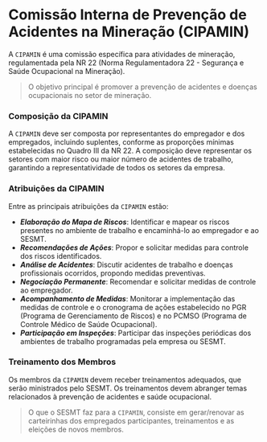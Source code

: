 # Comissão Interna de Prevenção de Acidentes na Mineração (CIPAMIN)

A `CIPAMIN` é uma comissão específica para atividades de mineração, regulamentada pela NR 22 (Norma Regulamentadora 22 - Segurança e Saúde Ocupacional na Mineração). 

> O objetivo principal é promover a prevenção de acidentes e doenças ocupacionais no setor de mineração.

### Composição da CIPAMIN
A `CIPAMIN` deve ser composta por representantes do empregador e dos empregados, incluindo suplentes, conforme as proporções mínimas estabelecidas no Quadro III da NR 22. A composição deve representar os setores com maior risco ou maior número de acidentes de trabalho, garantindo a representatividade de todos os setores da empresa.

### Atribuições da CIPAMIN
Entre as principais atribuições da `CIPAMIN` estão:

- ***Elaboração do Mapa de Riscos***: Identificar e mapear os riscos presentes no ambiente de trabalho e encaminhá-lo ao empregador e ao SESMT.
- ***Recomendações de Ações***: Propor e solicitar medidas para controle dos riscos identificados.
- ***Análise de Acidentes***: Discutir acidentes de trabalho e doenças profissionais ocorridos, propondo medidas preventivas.
- ***Negociação Permanente***: Recomendar e solicitar medidas de controle ao empregador.
- ***Acompanhamento de Medidas***: Monitorar a implementação das medidas de controle e o cronograma de ações estabelecido no PGR (Programa de Gerenciamento de Riscos) e no PCMSO (Programa de Controle Médico de Saúde Ocupacional).
- ***Participação em Inspeções***: Participar das inspeções periódicas dos ambientes de trabalho programadas pela empresa ou SESMT.

### Treinamento dos Membros
Os membros da `CIPAMIN` devem receber treinamentos adequados, que serão ministrados pelo SESMT. Os treinamentos devem abranger temas relacionados à prevenção de acidentes e saúde ocupacional.

> O que o SESMT faz para a `CIPAMIN`, consiste em gerar/renovar as carteirinhas dos empregados participantes, treinamentos e as eleições de novos membros.
